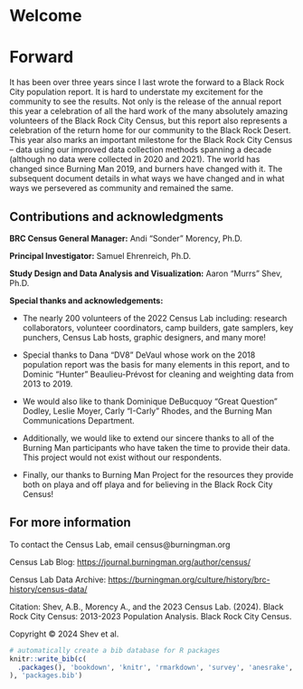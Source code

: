 # Welcome {.unnumbered}

# Forward {.unnumbered}

It has been over three years since I last wrote the forward to a Black Rock City population report. It is hard to understate my excitement for the community to see the results. Not only is the release of the annual report this year a celebration of all the hard work of the many absolutely amazing volunteers of the Black Rock City Census, but this report also represents a celebration of the return home for our community to the Black Rock Desert. This year also marks an important milestone for the Black Rock City Census -- data using our improved data collection methods spanning a decade (although no data were collected in 2020 and 2021). The world has changed since Burning Man 2019, and burners have changed with it. The subsequent document details in what ways we have changed and in what ways we persevered as community and remained the same.

## Contributions and acknowledgments {.unnumbered}

**BRC Census General Manager:** Andi "Sonder" Morency, Ph.D.

**Principal Investigator:** Samuel Ehrenreich, Ph.D.

**Study Design and Data Analysis and Visualization:** Aaron "Murrs" Shev, Ph.D.

**Special thanks and acknowledgements:**

-   The nearly 200 volunteers of the 2022 Census Lab including: research collaborators, volunteer coordinators, camp builders, gate samplers, key punchers, Census Lab hosts, graphic designers, and many more!

-   Special thanks to Dana "DV8" DeVaul whose work on the 2018 population report was the basis for many elements in this report, and to Dominic "Hunter" Beaulieu-Prévost for cleaning and weighting data from 2013 to 2019.

-   We would also like to thank Dominique DeBucquoy "Great Question" Dodley, Leslie Moyer, Carly "I-Carly" Rhodes, and the Burning Man Communications Department.

-   Additionally, we would like to extend our sincere thanks to all of the Burning Man participants who have taken the time to provide their data. This project would not exist without our respondents.

-   Finally, our thanks to Burning Man Project for the resources they provide both on playa and off playa and for believing in the Black Rock City Census!

## For more information {.unnumbered}

To contact the Census Lab, email census\@burningman.org

Census Lab Blog: <https://journal.burningman.org/author/census/>

Census Lab Data Archive: <https://burningman.org/culture/history/brc-history/census-data/>

Citation: Shev, A.B., Morency A., and the 2023 Census Lab. (2024). Black Rock City Census: 2013-2023 Population Analysis. Black Rock City Census.

Copyright © 2024 Shev et al.

```{r include=FALSE}
# automatically create a bib database for R packages
knitr::write_bib(c(
  .packages(), 'bookdown', 'knitr', 'rmarkdown', 'survey', 'anesrake', 'ggplot2'
), 'packages.bib')
```
